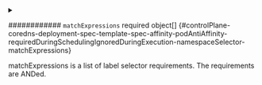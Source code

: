 

<PartialMatchlabels />



<details className="config-field" data-expandable="true">
<summary>

############ `matchExpressions` <span className="config-field-required" data-required="false">required</span> <span className="config-field-type">object[]</span> <span className="config-field-default"></span> <span className="config-field-enum"></span> {#controlPlane-coredns-deployment-spec-template-spec-affinity-podAntiAffinity-requiredDuringSchedulingIgnoredDuringExecution-namespaceSelector-matchExpressions}

matchExpressions is a list of label selector requirements. The requirements are ANDed.

</summary>

<PartialMatchexpressionsreference />


</details>

